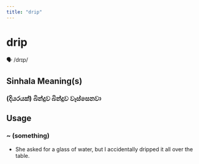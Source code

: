 ```yaml
---
title: "drip"
---
```


# drip

🗣️ /drɪp/

## Sinhala Meaning(s)

### (දියරයක්) බින්දුව බින්දුව වෑස්සෙනවා

## Usage

### ~ (something)

- She asked for a glass of water, but I accidentally dripped it all over the table.

